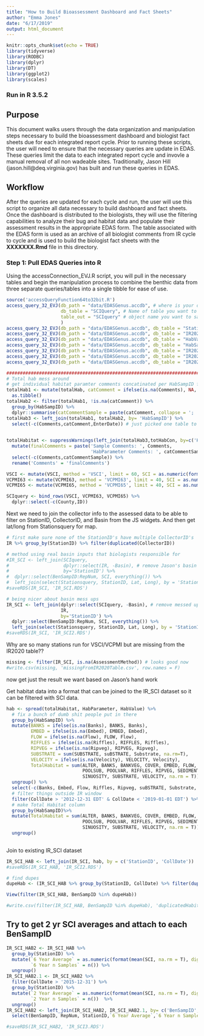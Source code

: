 ```yaml
---
title: "How to Build Bioassessment Dashboard and Fact Sheets"
author: "Emma Jones"
date: "6/17/2019"
output: html_document
---
```


```r
knitr::opts_chunk$set(echo = TRUE)
library(tidyverse)
library(RODBC)
library(dplyr)
library(DT)
library(ggplot2)
library(scales)
```

### Run in R 3.5.2

## Purpose

This document walks users through the data organization and manipulation steps necessary to build the bioassessment dashboard and biologist fact sheets due for each integrated report cycle. Prior to running these scripts, the user will need to ensure that the necessary queries are update in EDAS. These queries limit the data to each integrated report cycle and invovle a manual removal of all non wadeable sites. Traditionally, Jason Hill (jason.hill@deq.virginia.gov) has built and run these queries in EDAS. 

## Workflow

After the queries are updated for each cycle and run, the user will use this script to organize all data necessary to build dashboard and fact sheets. Once the dashboard is distributed to the biologists, they will use the filtering capabilities to analyze their bug and habitat data and populate their assessment results in the appropriate EDAS form. The table associated with the EDAS form is used as an archive of all biologist comments from IR cycle to cycle and is used to build the biologist fact sheets with the **XXXXXXX.Rmd** file in this directory.

### Step 1: Pull EDAS Queries into R

Using the accessConnection_EVJ.R script, you will pull in the necessary tables and begin the manipulation process to combine the benthic data from three separate queries/tables into a single tibble for ease of use.

```r
source('accessQueryFunction64to32bit.R')
access_query_32_EVJ(db_path = "data/EDASGenus.accdb", # where is your database located?
                    db_table = "SCIQuery", # Name of table you want to query inside accesss database
                    table_out = "SCIquery" # object name you want to save query results
                    ) 
access_query_32_EVJ(db_path = "data/EDASGenus.accdb", db_table = "Stations", table_out = "Stationsquery") 
access_query_32_EVJ(db_path = "data/EDASGenus.accdb", db_table = "IR2020", table_out = "IR") 
access_query_32_EVJ(db_path = "data/EDASGenus.accdb", db_table = "HabValues", table_out = "totalHab") 
access_query_32_EVJ(db_path = "data/EDASGenus.accdb", db_table = "HabSamps", table_out = "totHabCon") 
access_query_32_EVJ(db_path = "data/EDASGenus.accdb", db_table = "IR2020VSCIFinal", table_out = "VSCI") 
access_query_32_EVJ(db_path = "data/EDASGenus.accdb", db_table = "IR2020VCPMI63Final", table_out = "VCPMI63") 
access_query_32_EVJ(db_path = "data/EDASGenus.accdb", db_table = "IR2020VCPMI65FInal", table_out = "VCPMI65") 

###############################################################################################################################################
# Total hab mess around
# get individual habitat paramter comments concatinated per HabSampID for easier joining
totalHab1 <- mutate(totalHab, catComment = ifelse(is.na(Comments), NA, as.character(paste(HabParameter, Comments, sep = ' : ')))) %>%
  as.tibble()
totalHab2 <- filter(totalHab1, !is.na(catComment)) %>%
  group_by(HabSampID) %>%
  dplyr::summarise(catCommentSample = paste(catComment, collapse = '; '))
totalHab3 <- left_join(totalHab1, totalHab2, by= 'HabSampID') %>%
  select(-c(Comments,catComment,EnterDate)) # just picked one table to use Enter Date from to avoid losing samples based on differences in value
  

totalHabitat <- suppressWarnings(left_join(totalHab3,totHabCon, by=c('HabSampID'))) %>%
  mutate(finalComments = paste('Sample Comments: ', Comments,
                               'HabParameter Comments: ', catCommentSample)) %>%
  select(-c(Comments,catCommentSample)) %>%
  rename('Comments' = 'finalComments')
```

```r
VSCI <- mutate(VSCI, method = 'VSCI', limit = 60, SCI = as.numeric(format(`Fam SCI`,digits = 3)))
VCPMI63 <- mutate(VCPMI63, method = 'VCPMI63', limit = 40, SCI = as.numeric(format(`VCPMI63`,digits = 3)))
VCPMI65 <- mutate(VCPMI65, method = 'VCPMI65', limit = 40, SCI = as.numeric(format(`VCPMI65`,digits = 3)))

SCIquery <- bind_rows(VSCI, VCPMI63, VCPMI65) %>%
  dplyr::select(-c(County,ID))
```

Next we need to join the collector info to the assessed data to be able to filter on StationID, CollectorID, and Basin from the JS widgets. And then get lat/long from Stationsquery for map.

```r
# first make sure none of the StationID's have multiple CollectorID's
IR %>% group_by(StationID) %>% filter(duplicated(CollectorID))

# method using real basin inputs that biologists responsible for
#IR_SCI <- left_join(SCIquery, 
#                    dplyr::select(IR, -Basin), # remove Jason's basin determination to have only 1 Basin field (that the Biologist entered originally)
#                    by='StationID') %>%
#  dplyr::select(BenSampID:RepNum, SCI, everything()) %>%
#  left_join(select(Stationsquery, StationID, Lat, Long), by = 'StationID')
#saveRDS(IR_SCI, 'IR_SCI.RDS')

# being nicer about basin mess ups
IR_SCI <- left_join(dplyr::select(SCIquery, -Basin), # remove messed up basin field that biologists entered to have only 1 Basin field
                    IR, 
                    by='StationID') %>%
  dplyr::select(BenSampID:RepNum, SCI, everything()) %>%
  left_join(select(Stationsquery, StationID, Lat, Long), by = 'StationID')
#saveRDS(IR_SCI, 'IR_SCI2.RDS')

```

Why are so many stations run for VSCI/VCPMI but are missing from the IR2020 table??

```r
missing <- filter(IR_SCI, is.na(AssessmentMethod)) # looks good now
#write.csv(missing, 'missingFromIR2020Table.csv', row.names = F)
```



 now get just the result we want based on Jason's hand work



Get habitat data into a format that can be joined to the IR_SCI dataset so it can be filtered with SCI data.

```r
hab <- spread(totalHabitat, HabParameter, HabValue) %>%
  # fix a bunch of dumb shit people put in there
  group_by(HabSampID) %>%
  mutate(BANKS = ifelse(is.na(Banks), BANKS, Banks),
         EMBED = ifelse(is.na(Embed), EMBED, Embed),
         FLOW = ifelse(is.na(Flow), FLOW, Flow),
         RIFFLES = ifelse(is.na(Riffles), RIFFLES, Riffles),
         RIPVEG = ifelse(is.na(Ripveg), RIPVEG, Ripveg),
         SUBSTRATE = sum(SUBSTRATE, suBSTRATE, Substrate, na.rm=T),
         VELOCITY = ifelse(is.na(Velocity), VELOCITY, Velocity),
         TotalHabitat = sum(ALTER, BANKS, BANKVEG, COVER, EMBED, FLOW, 
                            POOLSUB, POOLVAR, RIFFLES, RIPVEG, SEDIMENT, 
                            SINUOSITY, SUBSTRATE, VELOCITY, na.rm = T)) %>%
  ungroup() %>%
  select(-c(Banks, Embed, Flow, Riffles, Ripveg, suBSTRATE, Substrate, Velocity)) %>%
  # filter things outside IR window
  filter(CollDate > '2012-12-31 EDT' & CollDate < '2019-01-01 EDT') %>%
  # make Total Habitat column
  group_by(HabSampID)%>%
  mutate(TotalHabitat = sum(ALTER, BANKS, BANKVEG, COVER, EMBED, FLOW, 
                            POOLSUB, POOLVAR, RIFFLES, RIPVEG, SEDIMENT, 
                            SINUOSITY, SUBSTRATE, VELOCITY, na.rm = T)) %>%
  ungroup()
  

```

Join to existing IR_SCI dataset

```r
IR_SCI_HAB <- left_join(IR_SCI, hab, by = c('StationID', 'CollDate'))
#saveRDS(IR_SCI_HAB, 'IR_SCI2.RDS')

# find dupes
dupeHab <- (IR_SCI_HAB %>% group_by(StationID, CollDate) %>% filter(duplicated(BenSampID)))$BenSampID

View(filter(IR_SCI_HAB, BenSampID %in% dupeHab))

#write.csv(filter(IR_SCI_HAB, BenSampID %in% dupeHab), 'duplicatedHabitatData.csv', row.names = F)
```




## Try to  get 2 yr SCI averages and attach to each BenSampID 


```r
IR_SCI_HAB2 <- IR_SCI_HAB %>%
  group_by(StationID) %>%
  mutate(`6 Year Average` = as.numeric(format(mean(SCI, na.rm = T), digits = 3)),
         `6 Year n Samples` = n()) %>%
  ungroup()
IR_SCI_HAB2.1 <- IR_SCI_HAB2 %>%
  filter(CollDate > '2015-12-31') %>%
  group_by(StationID) %>%
  mutate(`2 Year Average` = as.numeric(format(mean(SCI, na.rm = T), digits = 3)),
         `2 Year n Samples` = n())  %>%
  ungroup() 
IR_SCI_HAB2 <- left_join(IR_SCI_HAB2, IR_SCI_HAB2.1, by= c('BenSampID', 'RepNum', 'StationID','6 Year Average','6 Year n Samples')) %>%
  select(BenSampID, RepNum, StationID,`6 Year Average`,`6 Year n Samples`,`2 Year Average`,`2 Year n Samples`)

#saveRDS(IR_SCI_HAB2, 'IR_SCI3.RDS')
```





















